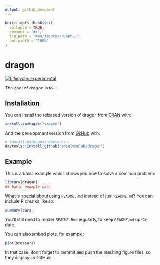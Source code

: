 ```yaml
---
output: github_document
---
```


<!-- README.md is generated from README.Rmd. Please edit that file -->

```r
knitr::opts_chunk$set(
  collapse = TRUE,
  comment = "#>",
  fig.path = "man/figures/README-",
  out.width = "100%"
)
```

# dragon

<!-- badges: start -->
[![Lifecycle: experimental](https://img.shields.io/badge/lifecycle-experimental-orange.svg)](https://www.tidyverse.org/lifecycle/#experimental)
<!-- badges: end -->

The goal of dragon is to ...

## Installation

You can install the released version of dragon from [CRAN](https://CRAN.R-project.org) with:

``` r
install.packages("dragon")
```

And the development version from [GitHub](https://github.com/) with:

``` r
# install.packages("devtools")
devtools::install_github("spielmanlab/dragon")
```
## Example

This is a basic example which shows you how to solve a common problem:

```r
library(dragon)
## basic example code
```

What is special about using `README.Rmd` instead of just `README.md`? You can include R chunks like so:

```r
summary(cars)
```

You'll still need to render `README.Rmd` regularly, to keep `README.md` up-to-date.

You can also embed plots, for example:

```r
plot(pressure)
```

In that case, don't forget to commit and push the resulting figure files, so they display on GitHub!

